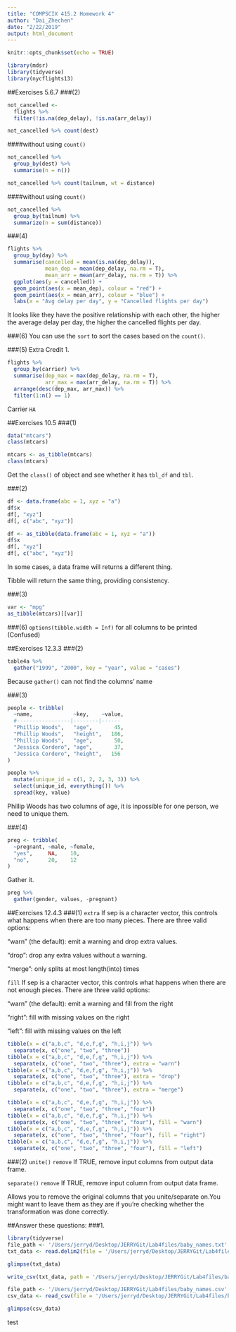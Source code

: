 ```yaml
---
title: "COMPSCIX 415.2 Homework 4"
author: "Dai_Zhechen"
date: "2/22/2019"
output: html_document
---
```


```r
knitr::opts_chunk$set(echo = TRUE)
```
```r
library(mdsr)
library(tidyverse)
library(nycflights13)
```
##Exercises 5.6.7
###(2)

```r
not_cancelled <-
  flights %>% 
  filter(!is.na(dep_delay), !is.na(arr_delay))
```
```r
not_cancelled %>% count(dest)
```
####without using `count()`
```r
not_cancelled %>%
  group_by(dest) %>%
  summarise(n = n())
```
```r
not_cancelled %>% count(tailnum, wt = distance)
```
####without using `count()`
```r
not_cancelled %>%
  group_by(tailnum) %>%
  summarize(n = sum(distance))
```

###(4)
```r
flights %>%
  group_by(day) %>%
  summarise(cancelled = mean(is.na(dep_delay)),
            mean_dep = mean(dep_delay, na.rm = T),
            mean_arr = mean(arr_delay, na.rm = T)) %>%
  ggplot(aes(y = cancelled)) +
  geom_point(aes(x = mean_dep), colour = "red") +
  geom_point(aes(x = mean_arr), colour = "blue") +
  labs(x = "Avg delay per day", y = "Cancelled flights per day")
```

It looks like they have the positive relationship with each other, the higher the average delay per day, the higher the cancelled flights per day.

###(6)
You can use the `sort` to sort the cases based on the `count()`.

###(5) Extra Credit
1.
```r
flights %>%
  group_by(carrier) %>%
  summarise(dep_max = max(dep_delay, na.rm = T),
            arr_max = max(arr_delay, na.rm = T)) %>%
  arrange(desc(dep_max, arr_max)) %>%
  filter(1:n() == 1)
```


Carrier `HA`

##Exercises 10.5
###(1)
```r
data("mtcars")
class(mtcars)

mtcars <- as_tibble(mtcars)
class(mtcars)
```

Get the `class()` of object and see whether it has `tbl_df` and `tbl`.

###(2)
```r
df <- data.frame(abc = 1, xyz = "a")
df$x
df[, "xyz"]
df[, c("abc", "xyz")]
```

```r
df <- as_tibble(data.frame(abc = 1, xyz = "a"))
df$x
df[, "xyz"]
df[, c("abc", "xyz")]
```

In some cases, a data frame will returns a different thing.

Tibble will return the same thing, providing consistency.

###(3)
```r
var <- "mpg"
as_tibble(mtcars)[[var]]
```

###(6)
`options(tibble.width = Inf)` for all columns to be printed (Confused)

##Exercises 12.3.3
###(2)
```r
table4a %>% 
  gather("1999", "2000", key = "year", value = "cases")
```

Because `gather()` can not find the columns' name

###(3)
```r
people <- tribble(
  ~name,             ~key,    ~value,
  #-----------------|--------|------
  "Phillip Woods",   "age",       45,
  "Phillip Woods",   "height",   186,
  "Phillip Woods",   "age",       50,
  "Jessica Cordero", "age",       37,
  "Jessica Cordero", "height",   156
)
```
```r
people %>%
  mutate(unique_id = c(1, 2, 2, 3, 3)) %>%
  select(unique_id, everything()) %>%
  spread(key, value)
```

Phillip Woods has two columns of age, it is inpossible for one person, we need to unique them.

###(4)
```r
preg <- tribble(
  ~pregnant, ~male, ~female,
  "yes",     NA,    10,
  "no",      20,    12
)
```

Gather it.
```r
preg %>%
  gather(gender, values, -pregnant)
```

##Exercises 12.4.3
###(1)
`extra` If sep is a character vector, this controls what happens when there are too many pieces. There are three valid options:

"warn" (the default): emit a warning and drop extra values.

"drop": drop any extra values without a warning.

"merge": only splits at most length(into) times

`fill` If sep is a character vector, this controls what happens when there are not enough pieces. There are three valid options:

"warn" (the default): emit a warning and fill from the right

"right": fill with missing values on the right

"left": fill with missing values on the left

```r
tibble(x = c("a,b,c", "d,e,f,g", "h,i,j")) %>% 
  separate(x, c("one", "two", "three"))
tibble(x = c("a,b,c", "d,e,f,g", "h,i,j")) %>% 
  separate(x, c("one", "two", "three"), extra = "warn")
tibble(x = c("a,b,c", "d,e,f,g", "h,i,j")) %>% 
  separate(x, c("one", "two", "three"), extra = "drop")
tibble(x = c("a,b,c", "d,e,f,g", "h,i,j")) %>% 
  separate(x, c("one", "two", "three"), extra = "merge")
```
```r
tibble(x = c("a,b,c", "d,e,f,g", "h,i,j")) %>% 
  separate(x, c("one", "two", "three", "four"))
tibble(x = c("a,b,c", "d,e,f,g", "h,i,j")) %>% 
  separate(x, c("one", "two", "three", "four"), fill = "warn")
tibble(x = c("a,b,c", "d,e,f,g", "h,i,j")) %>% 
  separate(x, c("one", "two", "three", "four"), fill = "right")
tibble(x = c("a,b,c", "d,e,f,g", "h,i,j")) %>% 
  separate(x, c("one", "two", "three", "four"), fill = "left")
```

###(2)
`unite()` `remove`	If TRUE, remove input columns from output data frame.

`separate()` `remove`	If TRUE, remove input column from output data frame.

Allows you to remove the original columns that you unite/separate on.You might want to leave them as they are if you're checking whether the transformation was done correctly.

##Answer these questions:
###1.
```r
library(tidyverse)
file_path <- '/Users/jerryd/Desktop/JERRYGit/Lab4files/baby_names.txt'
txt_data <- read.delim2(file = '/Users/jerryd/Desktop/JERRYGit/Lab4files/baby_names.txt', sep = "|")
```
```r
glimpse(txt_data)
```
```r
write_csv(txt_data, path = '/Users/jerryd/Desktop/JERRYGit/Lab4files/baby_names.csv')
```
```r
file_path <- '/Users/jerryd/Desktop/JERRYGit/Lab4files/baby_names.csv'
csv_data <- read_csv(file = '/Users/jerryd/Desktop/JERRYGit/Lab4files/baby_names.csv')
```
```r
glimpse(csv_data)
```
 test 
